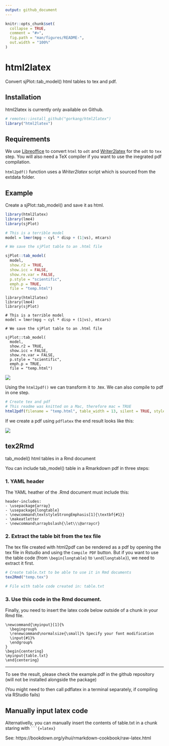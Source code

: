 ```yaml
---
output: github_document
---
```


<!-- README.md is generated from README.Rmd. Please edit that file -->

```r
knitr::opts_chunk$set(
  collapse = TRUE,
  comment = "#>",
  fig.path = "man/figures/README-",
  out.width = "100%"
)
```

# html2latex

<!-- badges: start -->
<!-- badges: end -->

Convert sjPlot::tab_model() html tables to tex and pdf.  

## Installation

html2latex is currently only available on Github.

``` r
# remotes::install_github("gorkang/html2latex")
library("html2latex")
```
## Requirements
We use [Libreoffice](https://www.libreoffice.org/) to convert `html` to `odt` and [Writer2latex](https://sourceforge.net/projects/writer2latex/files/writer2latex/) for the `odt` to `tex` step. You will also need a TeX compiler if you want to use the inegrated pdf compilation. 

`html2pdf()` function uses a *Writer2latex* script which is sourced from the extdata folder.   

## Example  
Create a sjPlot::tab_model() and save it as html.  
```r
library(html2latex)
library(lme4)
library(sjPlot)

# This is a terrible model
model = lmer(mpg ~ cyl * disp + (1|vs), mtcars)

# We save the sjPlot table to an .html file

sjPlot::tab_model(
  model,
  show.r2 = TRUE,
  show.icc = FALSE,
  show.re.var = FALSE,
  p.style = "scientific",
  emph.p = TRUE,
  file = "temp.html")

```
```
library(html2latex)
library(lme4)
library(sjPlot)

# This is a terrible model
model = lmer(mpg ~ cyl * disp + (1|vs), mtcars)

# We save the sjPlot table to an .html file

sjPlot::tab_model(
  model,
  show.r2 = TRUE,
  show.icc = FALSE,
  show.re.var = FALSE,
  p.style = "scientific",
  emph.p = TRUE,
  file = "temp.html")

```
![](img/sjplot.png)

Using the `html2pdf()` we can transform it to .tex.  We can also compile to pdf in one step. 
```r
# Create tex and pdf
# This readme was knitted on a Mac, therefore mac = TRUE
html2pdf(filename = "temp.html", table_width = 13, silent = TRUE, style = TRUE, build_pdf = TRUE, mac = TRUE, clean = TRUE)
```

If we create a pdf using `pdflatex` the end result looks like this:  

![](img/html2latex.png)

## tex2Rmd 
tab_model() html tables in a Rmd document

You can include tab_model() table in a Rmarkdown pdf in three steps: 

### 1. YAML header
The YAML heather of the .Rmd document must include this:  

```
header-includes:
- \usepackage{array}
- \usepackage{longtable}
- \newcommand\textstyleStrongEmphasis[1]{\textbf{#1}}
- \makeatletter
- \newcommand\arraybslash{\let\\\@arraycr}
```

### 2. Extract the table bit from the tex file
The tex file created with html2pdf can be rendered as a pdf by opening the tex file in Rstudio and using the `Compile PDF` button. But if you want to use the table code (from `\begin{longtable}` to `\end{longtable}`), we need to extract it first.  
```r
# Create table.txt to be able to use it in Rmd documents
tex2Rmd("temp.tex")

# File with table code created in: table.txt
```

### 3. Use this code in the Rmd document. 
Finally, you need to insert the latex code below outside of a chunk in your Rmd file.  

```
\newcommand{\myinput}[1]{%
  \begingroup%
  \renewcommand\normalsize{\small}% Specify your font modification
  \input{#1}%
  \endgroup%
}
\begin{centering}
\myinput{table.txt}
\end{centering}
```

---  
To see the result, please check the example.pdf in the github repository (will not be installed alongside the package)

(You might need to then call pdflatex in a terminal separately, if compiling via RStudio fails)

## Manually input latex code

Alternativelly, you can manually insert the contents of table.txt in a chunk staring with ` ```{=latex}`  

See: https://bookdown.org/yihui/rmarkdown-cookbook/raw-latex.html  
